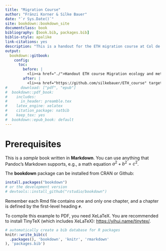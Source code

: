 ```yaml
--- 
title: "Migration Course"
author: "Fränzi Korner & Silke Bauer"
date: "`r Sys.Date()`"
site: bookdown::bookdown_site
documentclass: book
bibliography: [book.bib, packages.bib]
biblio-style: apalike
link-citations: yes
description: "This is a handout for the ETH migration course at Col de Bretolet. The output format for this example is bookdown::gitbook."
output:
  bookdown::gitbook:
    config:
      toc:
        before: |
          <li><a href="./">Handout ETH course Migration ecology and methods in field ornithology</a></li>
        after: |
          <li><a href="https://github.com/silkebauer/ETH_course" target="blank">Published with bookdown</a></li>
#      download: ["pdf", "epub"]
#  bookdown::pdf_book:
#    includes:
#      in_header: preamble.tex
#    latex_engine: xelatex
#    citation_package: natbib
#    keep_tex: yes
#  bookdown::epub_book: default
---
```


# Prerequisites

This is a _sample_ book written in **Markdown**. You can use anything that Pandoc's Markdown supports, e.g., a math equation $a^2 + b^2 = c^2$.

The **bookdown** package can be installed from CRAN or Github:

```r
install.packages("bookdown")
# or the development version
# devtools::install_github("rstudio/bookdown")
```

Remember each Rmd file contains one and only one chapter, and a chapter is defined by the first-level heading `#`.

To compile this example to PDF, you need XeLaTeX. You are recommended to install TinyTeX (which includes XeLaTeX): <https://yihui.name/tinytex/>.

```r
# automatically create a bib database for R packages
knitr::write_bib(c(
  .packages(), 'bookdown', 'knitr', 'rmarkdown'
), 'packages.bib')
```
